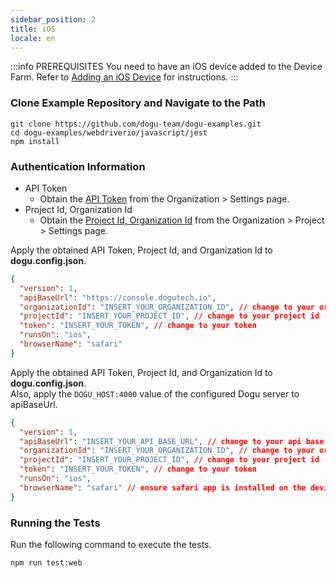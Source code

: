 ```yaml
---
sidebar_position: 2
title: iOS
locale: en
---
```



:::info PREREQUISITES
You need to have an iOS device added to the Device Farm. Refer to [Adding an iOS Device](/get-started/tutorials/device-farm/device/ios) for instructions.
:::

### Clone Example Repository and Navigate to the Path

```
git clone https://github.com/dogu-team/dogu-examples.git
cd dogu-examples/webdriverio/javascript/jest
npm install
```

<Tabs groupId="target" defaultValue="safari" queryString>
<TabItem value="safari" label="Safari">

### Authentication Information

- API Token
  - Obtain the [API Token](/management/organization/settings#api-token) from the Organization > Settings page.
- Project Id, Organization Id
  - Obtain the [Project Id, Organization Id](/management/project/settings#project-id) from the Organization > Project > Settings page.

<Tabs groupId="service" defaultValue="cloud" queryString>
<TabItem value="cloud" label="Cloud" default>

Apply the obtained API Token, Project Id, and Organization Id to **dogu.config.json**.

```json
{
  "version": 1,
  "apiBaseUrl": "https://console.dogutech.io",
  "organizationId": "INSERT_YOUR_ORGANIZATION_ID", // change to your organization id
  "projectId": "INSERT_YOUR_PROJECT_ID", // change to your project id
  "token": "INSERT_YOUR_TOKEN", // change to your token
  "runsOn": "ios",
  "browserName": "safari"
}
```

</TabItem>
    
<TabItem value="self-hosted" label="Self-Hosted">

Apply the obtained API Token, Project Id, and Organization Id to **dogu.config.json**.  
Also, apply the `DOGU_HOST:4000` value of the configured Dogu server to apiBaseUrl.

```json
{
  "version": 1,
  "apiBaseUrl": "INSERT_YOUR_API_BASE_URL", // change to your api base url
  "organizationId": "INSERT_YOUR_ORGANIZATION_ID", // change to your organization id
  "projectId": "INSERT_YOUR_PROJECT_ID", // change to your project id
  "token": "INSERT_YOUR_TOKEN", // change to your token
  "runsOn": "ios",
  "browserName": "safari" // ensure safari app is installed on the device
}
```

</TabItem>
</Tabs>

### Running the Tests

Run the following command to execute the tests.

```
npm run test:web
```

</TabItem>
</Tabs>
